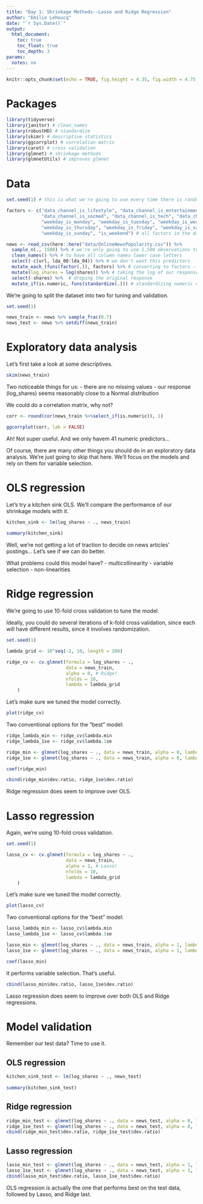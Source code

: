 ```yaml
---
title: "Day 1: Shrinkage Methods--Lasso and Ridge Regression"
author: "Emilio Lehoucq"
date: "`r Sys.Date()`"
output: 
  html_document:
    toc: true
    toc_float: true
    toc_depth: 3
params:
  notes: no
---
```


```r
knitr::opts_chunk$set(echo = TRUE, fig.height = 4.35, fig.width = 4.75, message = FALSE, warning = FALSE)
```

# Packages

```r
library(tidyverse)
library(janitor) # clean_names
library(robustHD) # standardize
library(skimr) # descriptive statistics
library(ggcorrplot) # correlation matrix
library(caret) # cross validation
library(glmnet) # shrinkage methods
library(glmnetUtils) # improves glmnet
```

# Data

```r
set.seed(1) # this is what we're going to use every time there is randomization

factors <- c("data_channel_is_lifestyle", "data_channel_is_entertainment", "data_channel_is_bus", 
             "data_channel_is_socmed", "data_channel_is_tech", "data_channel_is_world", 
             "weekday_is_monday", "weekday_is_tuesday", "weekday_is_wednesday", 
             "weekday_is_thursday", "weekday_is_friday", "weekday_is_saturday",
             "weekday_is_sunday", "is_weekend") # all factors in the dataset

news <- read_csv(here::here("data/OnlineNewsPopularity.csv")) %>% 
  sample_n(., 1500) %>% # we're only going to use 1,500 observations to run models faster during the sessions
  clean_names() %>% # to have all column names lower case letters
  select(-c(url, lda_00:lda_04)) %>% # we don't want this predictors
  mutate_each_(funs(factor(.)), factors) %>% # converting to factors --check: sapply(news, class)
  mutate(log_shares = log(shares)) %>% # taking the log of our response
  select(-shares) %>%  # droping the original response
  mutate_if(is.numeric, funs(standardize(.))) # standardizing numeric variables

```

We're going to split the dataset into two for tuning and validation.

```r
set.seed(1)

news_train <- news %>% sample_frac(0.7)
news_test <- news %>% setdiff(news_train)
```

# Exploratory data analysis

Let's first take a look at some descriptives.

```r
skim(news_train)
```

Two noticeable things for us:
- there are no missing values
- our response (log_shares) seems reasonably close to a Normal distribution

We could do a correlation matrix, why not?

```r
corr <- round(cor(news_train %>%select_if(is.numeric)), 1)

ggcorrplot(corr, lab = FALSE)
```

Ah! Not super useful. And we only havem 41 numeric predictors...

Of course, there are many other things you should do in an exploratory data analysis. We're just going to skip that here. We'll focus on the models and rely on them for variable selection.

# OLS regression

Let's try a kitchen sink OLS. We'll compare the performance of our shrinkage models with it.

```r
kitchen_sink <- lm(log_shares ~ ., news_train)
  
summary(kitchen_sink)
```

Well, we're not getting a lot of traction to decide on news articles' postings... Let's see if we can do better.

What problems could this model have?
- multicollinearity
- variable selection
- non-linearities

# Ridge regression

We're going to use 10-fold cross validation to tune the model.

Ideally, you could do several iterations of k-fold cross validation, since each will have different results, since it involves randomization.

```r
set.seed(1)

lambda_grid <- 10^seq(-2, 10, length = 200)

ridge_cv <- cv.glmnet(formula = log_shares ~ ., 
                      data = news_train, 
                      alpha = 0, # Ridge!
                      nfolds = 10,
                      lambda = lambda_grid
    )
```

Let's make sure we tuned the model correctly.

```r
plot(ridge_cv)
```

Two conventional options for the "best" model:

```r
ridge_lambda_min <- ridge_cv$lambda.min
ridge_lambda_1se <- ridge_cv$lambda.1se

ridge_min <- glmnet(log_shares ~ ., data = news_train, alpha = 0, lambda = ridge_lambda_min)
ridge_1se <- glmnet(log_shares ~ ., data = news_train, alpha = 0, lambda = ridge_lambda_1se)

coef(ridge_min)
```

```r
cbind(ridge_min$dev.ratio, ridge_1se$dev.ratio)
```

Ridge regression does seem to improve over OLS.

# Lasso regression

Again, we're using 10-fold cross validation.

```r
set.seed(1)

lasso_cv <- cv.glmnet(formula = log_shares ~ ., 
                      data = news_train, 
                      alpha = 1, # Lasso! 
                      nfolds = 10,
                      lambda = lambda_grid
    )
```

Let's make sure we tuned the model correctly.

```r
plot(lasso_cv)
```

Two conventional options for the "best" model:

```r
lasso_lambda_min <- lasso_cv$lambda.min
lasso_lambda_1se <- lasso_cv$lambda.1se

lasso_min <- glmnet(log_shares ~ ., data = news_train, alpha = 1, lambda = lasso_lambda_min)
lasso_1se <- glmnet(log_shares ~ ., data = news_train, alpha = 1, lambda = lasso_lambda_1se)

coef(lasso_min)
```

It performs variable selection. That's useful.

```r
cbind(lasso_min$dev.ratio, lasso_1se$dev.ratio)
```

Lasso regression does seem to improve over both OLS and Ridge regressions.

# Model validation

Remember our test data? Time to use it.

## OLS regression

```r
kitchen_sink_test <- lm(log_shares ~ ., news_test)
  
summary(kitchen_sink_test)
```

## Ridge regression

```r
ridge_min_test <- glmnet(log_shares ~ ., data = news_test, alpha = 0, lambda = ridge_lambda_min)
ridge_1se_test <- glmnet(log_shares ~ ., data = news_test, alpha = 0, lambda = ridge_lambda_1se)
cbind(ridge_min_test$dev.ratio, ridge_1se_test$dev.ratio)
```

## Lasso regression

```r
lasso_min_test <- glmnet(log_shares ~ ., data = news_test, alpha = 1, lambda = lasso_lambda_min)
lasso_1se_test <- glmnet(log_shares ~ ., data = news_test, alpha = 1, lambda = lasso_lambda_1se)
cbind(lasso_min_test$dev.ratio, lasso_1se_test$dev.ratio)
```

OLS regression is actually the one that performs best on the test data, followed by Lasso, and Ridge last.
